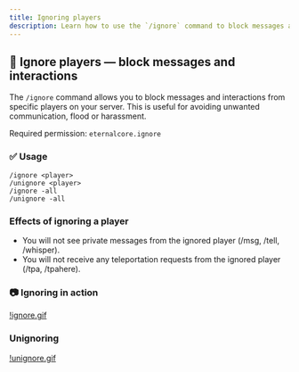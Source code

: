 ```yaml
---
title: Ignoring players
description: Learn how to use the `/ignore` command to block messages and other interactions from specific players on your Minecraft server.
---
```


## 🚫 Ignore players — block messages and interactions
The `/ignore` command allows you to block messages and interactions from specific players on your server.
This is useful for avoiding unwanted communication, flood or harassment.

Required permission: `eternalcore.ignore`

### ✅ Usage

```
/ignore <player>
/unignore <player>
/ignore -all
/unignore -all
```

### Effects of ignoring a player
- You will not see private messages from the ignored player (/msg, /tell, /whisper).
- You will not receive any teleportation requests from the ignored player (/tpa, /tpahere).

### 📷 Ignoring in action
[!ignore.gif](/docs/eternalcore/ignore/ignore.gif)

### Unignoring
[!unignore.gif](/docs/eternalcore/ignore/unignore.gif)
